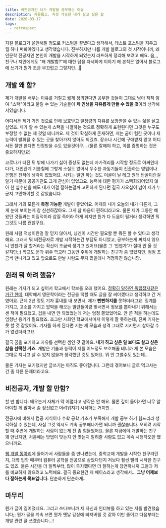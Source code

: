 ```yaml
---
title: 비전공자인 내가 개발을 공부하는 이유
description: 자유롭고, 측정 가능한 내가 살고 싶은 삶
date: 2020-03-17
tags:
  - retrospect
---
```


지킬 블로그가 쓸만해질 정도로 커스텀을 끝냈다고 생각해서, 테스트 포스팅을 지우고 뭘 하나 써봐야겠다고 생각했습니다. 진부하지만 나름 개발 블로그의 첫 시작이니까, 왜 인문학 전공자인 본인이 개발을 시작하게 되었는지 러프하게 정리해 보려고 해요. 움,,, 친구나 지인에게도 "왜 개발함?"에 대한 답을 자세하게 이야기 해 본적은 없어서 블로그에 쓰기가 뭔가 조금 부끄럽고 그렇지만...😬

## 개발 왜 함?

제가 개발을 배우는 이유를 거칠고 짧게 정의한다면 공부한 것들이 그대로 남아 척척 쌓여 "스택"이라고 불릴 수 있는 기술들이 **제 인생을 자유롭게 만들 수 있을 것**이라 생각해서였습니다.

어디서든 제가 가진 것으로 인해 보호받고 일정량의 자유를 보장받을 수 있는 삶을 살고 싶었죠. 제가 할 수 있는게 스택을 나열하는 것으로 정확하게 표현된다면 그것은 누구도 부정할 수 없는 제 것일 테니까요. 제 것이 확실하게 존재하면, 저는 굳이 험한 곳이나 제 능력이 발휘될 수 있는 곳을 찾아가지 않아도 되겠죠. 장소나 시간에 구애받지 않고 어디서든 잘만 한다면 인정받을 수도 있을것이구... (물론 잘해야 하고, 이를 증명하는 것은 중요하지만요)

코로나가 터진 뒤 밖에 나가기 싫어 증상도 없는데 자가격리를 시작할 정도로 아싸인데다가, 대인관계 기름칠에 그렇게 소질도 없어서 무수한 과동기들이 진출하는 영업이나 은행은 진작에 생각이 없었어요. 시키는 일만 하는 것도 이골이 날 테고 원래 반골이란걸 알기 때문에 공공기관도 크게 관심이 없었고요. 능력에 대한 평가가 스택화되어있지 않아 한 십수년을 해도 내가 이걸 잘하는걸까 고민하게 된다면 결국 사오십이 넘어 제가 누군지 고민해야할 것 같았습니다.

그래서 거의 모든게 **측정 가능한** 개발이 좋았어요. 어제의 내가 오늘의 내가 다른게, 그게 눈에 보이는게 참 신선하잖아요. 그게 참 마음이 편하더라고요. 물론 제가 그동안 해왔던 것들과는 이질적이라 삽질 죽어라 하게 되지만 뭔가 다 도움이 될거라 생각하면 뭐 그것도 나름 괜찮구요.

원래 사람 적성이란걸 잘 믿지 않아서, 닝겐이 시간만 필요할 뿐 뭐든 할 수 있다고 생각해요. 그래서 뭐 비전공자로 개발 시작하는건 부담도 아니었고, 공부하는게 짜치지 않으니 언젠가 잘 할거라는 확신이 조금씩 생기고 있어요(물론 그 '언젠가'가 절대 안 올 것 같지만;;) 학교도 문과 위주 학교라 그동안 주위에 개발하는 친구가 좀 없었지만, 점점 조금씩 만나가고 있고 앞으로도 만날 사람도 무지 많을테니 걱정하진 않습니당.

## 원래 뭐 하려 했음?

원래는 기자가 되고 싶어서 학교에서 학보를 오래 했어요. [정확히 말하면 독립잡지같은 거긴 한데](https://www.univalli.com/), 대학에서 영문학이라는 전공을 택할 때도 글을 잘 써야겠다고 생각하고 간 거였어요. 근데 2년 정도 기자 흉내를 내 보면서, 제가 **뻔뻔하지를** 못하더라고요. 징계를 가지고, 고소를 가지고 압박을 해오는 빌런들이랑 맞서면서 정보를 뽑아내기 위해서는 센 척이 필요했고, 겁을 내면 안 되었었는데 저는 엄청 쫄았었어요. 안 쫀 척을 하는데도 엄청난 용기가 필요했죠. 조그만 사회인 학교에서마저 이렇게 잘 못하는데, 진짜 기자는 못 할 것 같았어요. 기자를 하게 된다면 저는 제 모습과 성격 그대로 지키면서 살아갈 수가 없겠더라고요.

결국 꿈을 포기하고 자유를 선택한 셈인 것 같아요. **내가 하고 싶은 일 보다도 살고 싶은 삶을 선택한 거죠.** 개발은 기술과 능력이 저를 어느정도 보호해줄 테니까 제 본 모습은 그대로 지니고 살 수 있지 않을까 생각했던 것도 있어요. 뭐 안 그럴수도 있는데...

물론 기자는 포기했지만 글쓰기는 아직도 좋아합니다. 그런데 겪어보니 글로 먹고사는 건 좀 다른 문제더라고요.

## 비전공자, 개발 할 만함?

할 만 합니다. 배우는거 자체가 막 어렵다고 생각은 안 해요. 물론 깊이 들어가면 너무 알아야할 게 많아서 좀 정신없고 어려워지기 시작하는 거지만...

전공자에 비해서 컴공 지식이나 수학 공학 기초가 부족해서 개발 공부 하기 힘드리라 생각하실 수 있는데, 사실 그것 역시도 계속 공부해나가면 되니까 괜찮습니다. 오히려 시작할 때 주변에 개발하는 사람이 없는게 전 좀 힘들었어요. 물론 지금에야 개발하는 친구 꽤 만났지만, 처음에는 방법이 맞는지 안 맞는지 알려줄 사람도 없고 계속 시행착오만 했으니까요.

[웹 개발 동아리](https://www.facebook.com/p.rogramming3k/)에 들어가서 사람들을 좀 만나봤는데, 중학교때 개발을 시작한 친구라던지, 대학 입학 때부터 컴퓨터 공학을 전공으로 삼았다던지 저보다 훨씬 빨리 시작한 친구도 있죠. 물론 시간을 더 일찍부터, 많이 투자했다면 더 잘하는게 당연하니까 그들과 저를 비교하지 않으려고 노력해요. 결국 중요한건 제 페이스라고 생각해서... **그냥 어제보다 잘하는게 목표입니다.** 단순하게 단순하게..

## 마무리

뭔가 글이 길어졌네요. 그리고 쓰다보니까 제 자신과 인터뷰를 하고 있는 저를 발견했습니다;; 뭔가 글을 계속 쓰면 뭔가 옛날 감상에 빠져버릴 것 같아 이만 줄이고 다음부터는 개발 관련 글 쓰겠습니다...!
